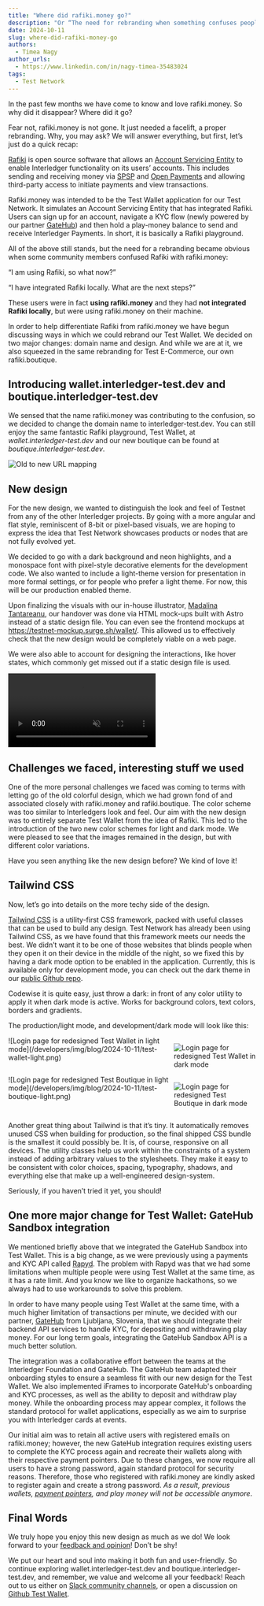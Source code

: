 ```yaml
---
title: "Where did rafiki.money go?"
description: "Or “The need for rebranding when something confuses people.”"
date: 2024-10-11
slug: where-did-rafiki-money-go
authors:
  - Timea Nagy
author_urls:
  - https://www.linkedin.com/in/nagy-timea-35483024
tags:
  - Test Network
---
```


In the past few months we have come to know and love rafiki.money. So why did it disappear? Where did it go?

Fear not, rafiki.money is not gone. It just needed a facelift, a proper rebranding. Why, you may ask? We will answer everything, but first, let’s just do a quick recap:

[Rafiki](https://github.com/interledger/rafiki) is open source software that allows an [Account Servicing Entity](https://rafiki.dev/resources/glossary/#account-servicing-entity-ase) to enable Interledger functionality on its users’ accounts. This includes sending and receiving money via [SPSP](https://interledger.org/developers/rfcs/simple-payment-setup-protocol/) and [Open Payments](https://openpayments.dev/) and allowing third-party access to initiate payments and view transactions.

Rafiki.money was intended to be the Test Wallet application for our Test Network. It simulates an Account Servicing Entity that has integrated Rafiki. Users can sign up for an account, navigate a KYC flow (newly powered by our partner [GateHub](https://gatehub.net/)) and then hold a play-money balance to send and receive Interledger Payments. In short, it is basically a Rafiki playground.

All of the above still stands, but the need for a rebranding became obvious when some community members confused Rafiki with rafiki.money:

“I am using Rafiki, so what now?”

“I have integrated Rafiki locally. What are the next steps?”

These users were in fact **using rafiki.money** and they had **not integrated Rafiki locally**, but were using rafiki.money on their machine.

In order to help differentiate Rafiki from rafiki.money we have begun discussing ways in which we could rebrand our Test Wallet. We decided on two major changes: domain name and design. And while we are at it, we also squeezed in the same rebranding for Test E-Commerce, our own rafiki.boutique.

## Introducing wallet.interledger-test.dev and boutique.interledger-test.dev

We sensed that the name rafiki.money was contributing to the confusion, so we decided to change the domain name to interledger-test.dev. You can still enjoy the same fantastic Rafiki playground, Test Wallet, at _wallet.interledger-test.dev_ and our new boutique can be found at _boutique.interledger-test.dev_.

![Old to new URL mapping](/developers/img/blog/2024-10-11/url-change.png)

## New design

For the new design, we wanted to distinguish the look and feel of Testnet from any of the other Interledger projects. By going with a more angular and flat style, reminiscent of 8-bit or pixel-based visuals, we are hoping to express the idea that Test Network showcases products or nodes that are not fully evolved yet.

We decided to go with a dark background and neon highlights, and a monospace font with pixel-style decorative elements for the development code. We also wanted to include a light-theme version for presentation in more formal settings, or for people who prefer a light theme. For now, this will be our production enabled theme.

Upon finalizing the visuals with our in-house illustrator, [Madalina Tantareanu](https://www.madalinatantareanu.com/), our handover was done via HTML mock-ups built with Astro instead of a static design file. You can even see the frontend mockups at https://testnet-mockup.surge.sh/wallet/. This allowed us to effectively check that the new design would be completely viable on a web page.

We were also able to account for designing the interactions, like hover states, which commonly get missed out if a static design file is used.

<video src="/developers/img/blog/2024-10-11/hover-effect.mp4" controls autoplay loop muted></video>

## Challenges we faced, interesting stuff we used

One of the more personal challenges we faced was coming to terms with letting go of the old colorful design, which we had grown fond of and associated closely with rafiki.money and rafiki.boutique. The color scheme was too similar to Interledgers look and feel. Our aim with the new design was to entirely separate Test Wallet from the idea of Rafiki. This led to the introduction of the two new color schemes for light and dark mode. We were pleased to see that the images remained in the design, but with different color variations.

Have you seen anything like the new design before? We kind of love it!

## Tailwind CSS

Now, let’s go into details on the more techy side of the design.

[Tailwind CSS](https://tailwindcss.com/) is a utility-first CSS framework, packed with useful classes that can be used to build any design. Test Network has already been using Tailwind CSS, as we have found that this framework meets our needs the best. We didn’t want it to be one of those websites that blinds people when they open it on their device in the middle of the night, so we fixed this by having a dark mode option to be enabled in the application. Currently, this is available only for development mode, you can check out the dark theme in our [public Github repo](https://github.com/interledger/testnet).

Codewise it is quite easy, just throw a dark: in front of any color utility to apply it when dark mode is active. Works for background colors, text colors, borders and gradients.

The production/light mode, and development/dark mode will look like this:

<div style="display:flex;gap:var(--space-s)">
![Login page for redesigned Test Wallet in light mode](/developers/img/blog/2024-10-11/test-wallet-light.png)

![Login page for redesigned Test Wallet in dark mode](/developers/img/blog/2024-10-11/test-wallet-dark.png)

</div>

<div style="display:flex;gap:var(--space-s)">
![Login page for redesigned Test Boutique in light mode](/developers/img/blog/2024-10-11/test-boutique-light.png)

![Login page for redesigned Test Boutique in dark mode](/developers/img/blog/2024-10-11/test-boutique-dark.png)

</div>

Another great thing about Tailwind is that it’s tiny. It automatically removes unused CSS when building for production, so the final shipped CSS bundle is the smallest it could possibly be. It is, of course, responsive on all devices. The utility classes help us work within the constraints of a system instead of adding arbitrary values to the stylesheets. They make it easy to be consistent with color choices, spacing, typography, shadows, and everything else that make up a well-engineered design-system.

Seriously, if you haven’t tried it yet, you should!

## One more major change for Test Wallet: GateHub Sandbox integration

We mentioned briefly above that we integrated the GateHub Sandbox into Test Wallet. This is a big change, as we were previously using a payments and KYC API called [Rapyd](https://www.rapyd.net/). The problem with Rapyd was that we had some limitations when multiple people were using Test Wallet at the same time, as it has a rate limit. And you know we like to organize hackathons, so we always had to use workarounds to solve this problem.

In order to have many people using Test Wallet at the same time, with a much higher limitation of transactions per minute, we decided with our partner, [GateHub](https://gatehub.net/) from Ljubljana, Slovenia, that we should integrate their backend API services to handle KYC, for depositing and withdrawing play money. For our long term goals, integrating the GateHub Sandbox API is a much better solution.

The integration was a collaborative effort between the teams at the Interledger Foundation and GateHub. The GateHub team adapted their onboarding styles to ensure a seamless fit with our new design for the Test Wallet. We also implemented iFrames to incorporate GateHub's onboarding and KYC processes, as well as the ability to deposit and withdraw play money. While the onboarding process may appear complex, it follows the standard protocol for wallet applications, especially as we aim to surprise you with Interledger cards at events.

Our initial aim was to retain all active users with registered emails on rafiki.money; however, the new GateHub integration requires existing users to complete the KYC process again and recreate their wallets along with their respective payment pointers. Due to these changes, we now require all users to have a strong password, again standard protocol for security reasons. Therefore, those who registered with rafiki.money are kindly asked to register again and create a strong password. _As a result, previous wallets, [payment pointers](https://rafiki.dev/resources/glossary/#payment-pointer), and play money will not be accessible anymore_.

## Final Words

We truly hope you enjoy this new design as much as we do! We look forward to your [feedback and opinion](https://github.com/interledger/testnet/discussions)! Don’t be shy!

We put our heart and soul into making it both fun and user-friendly. So continue exploring wallet.interledger-test.dev and boutique.interledger-test.dev, and remember, we value and welcome all your feedback! Reach out to us either on [Slack community channels](https://communityinviter.com/apps/interledger/interledger-working-groups-slack), or open a discussion on [Github Test Wallet](https://github.com/interledger/testnet/discussions).
